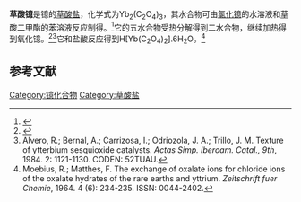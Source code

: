 {{Chembox
| Name = 
| NameEn = 
| ImageFile = Ytterbium oxalate.png
|  ImageSize = 
|  ImageAlt = 
| IUPACName = 
| IUPACNameZh = 
| OtherNames = 
| Section1 = {{Chembox Identifiers
|   CASNo = 996-34-9
|   CASNo_Ref = {{cascite|correct|CAS}}
|   PubChem = 
|   SMILES = [Yb+3].[Yb+3].[O-]C(=O)C(=O)[O-].[O-]C(=O)C(=O)[O-].[O-]C(=O)C(=O)[O-] }}
| Section2 = {{Chembox Properties
|   Formula = Yb<sub>2</sub>(C<sub>2</sub>O<sub>4</sub>)<sub>3</sub>
|   MolarMass = 
|   Appearance = 固体
|   Density = 
|   MeltingPt = 
|   BoilingPt = 
|   Solubility =  }}
| Section3 = {{Chembox Hazards
|   MainHazards = 
|   FlashPt = 
|   Autoignition =  }}
}}
'''草酸镱'''是镱的[[草酸盐|草酸盐]]，化学式为Yb<sub>2</sub>(C<sub>2</sub>O<sub>4</sub>)<sub>3</sub>，其水合物可由[[氯化镱|氯化镱]]的水溶液和[[草酸二甲酯|草酸二甲酯]]的苯溶液反应制得。<ref>{{cite journal|journal=Journal of Inorganic and Nuclear Chemistry|volume=33|issue=10|language=en|date=1971-10|pages=3604–3608|doi=10.1016/0022-1902(71)80691-7|url=https://linkinghub.elsevier.com/retrieve/pii/0022190271806917|title=Hydrated oxalates of the yttrium group rare earth elements and scandium|accessdate=2020-10-11|author=Mamoru Watanabe, Kozo Nagashima}}</ref>它的五水合物受热分解得到二水合物，继续加热得到氧化镱。<ref>{{cite journal|last1=Wendlandt|first1=W. W.|title=Thermal Decomposition of Rare Earth Metal Oxalates|journal=Analytical Chemistry|volume=31|issue=3|year=1959|pages=408–410|issn=0003-2700|doi=10.1021/ac60147a024}}</ref><ref>Alvero, R.; Bernal, A.; Carrizosa, I.; Odriozola, J. A.; Trillo, J. M. Texture of ytterbium sesquioxide catalysts. ''Actas Simp. Iberoam. Catal., 9th'', 1984. 2: 1121-1130. CODEN: 52TUAU.</ref>它和盐酸反应得到H[Yb(C<sub>2</sub>O<sub>4</sub>)​<sub>2</sub>].6H<sub>2</sub>O。<ref>Moebius, R.; Matthes, F. The exchange of oxalate ions for chloride ions of the oxalate hydrates of the rare earths and yttrium. ''Zeitschrift fuer Chemie'', 1964. 4 (6): 234-235. ISSN: 0044-2402.</ref>

==参考文献==
{{reflist}}

{{镱化合物}}
{{草酸盐}}
[[Category:镱化合物|Category:镱化合物]]
[[Category:草酸盐|Category:草酸盐]]